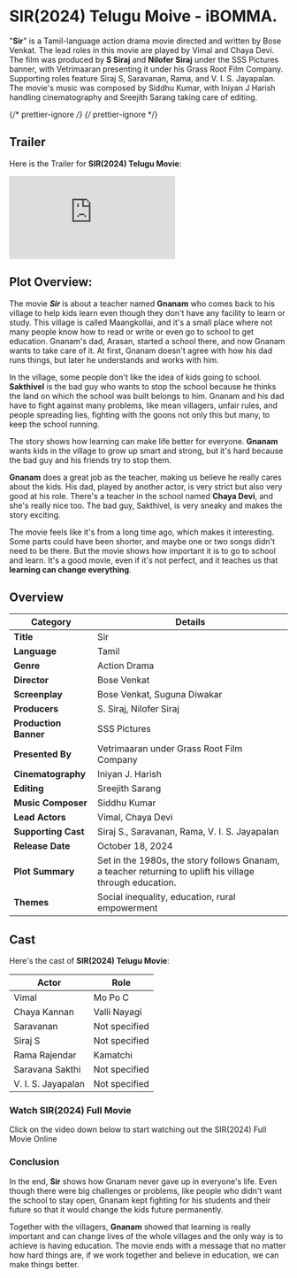 


# SIR(2024) Telugu Moive - iBOMMA.

"**Sir**" is a Tamil-language action drama movie directed and written by Bose Venkat. The lead roles in this movie are played by Vimal and Chaya Devi. The film was produced by **S Siraj** and **Nilofer Siraj** under the SSS Pictures banner, with Vetrimaaran presenting it under his Grass Root Film Company. Supporting roles feature Siraj S, Saravanan, Rama, and V. I. S. Jayapalan. The movie's music was composed by Siddhu Kumar, with Iniyan J Harish handling cinematography and Sreejith Sarang taking care of editing.

<MDXImage
  src={SEO_OBJ.SIR.featuredImage}
  alt={SEO_OBJ.SIR.featuredImageAltText}
  title={SEO_OBJ.SIR.featuredImageAltText}
  extraStyling=" !h-96 max-w-[380px] lg:min-h-[400px] lg:h-auto lg:w-2/5 m-auto"
/>

{/* prettier-ignore */}
{/* prettier-ignore */}

## Trailer

Here is the Trailer for **SIR(2024) Telugu Movie**:

<iframe
  src="https://www.youtube.com/embed/YZcbTFY28oU?si=Zdb07RZrXC45MbHK"
  title="SIR(2024) Telugu Trailer"
  frameborder="0"
  allow="accelerometer; autoplay; clipboard-write; encrypted-media; gyroscope; picture-in-picture; web-share"
  referrerpolicy="strict-origin-when-cross-origin"
  allowfullscreen
  className="w-full h-[300px] lg:min-h-[500px]"
></iframe>

## Plot Overview:

The movie **_Sir_** is about a teacher named **Gnanam** who comes back to his village to help kids learn even though they don't have any facility to learn or study. This village is called Maangkollai, and it's a small place where not many people know how to read or write or even go to school to get education. Gnanam's dad, Arasan, started a school there, and now Gnanam wants to take care of it. At first, Gnanam doesn't agree with how his dad runs things, but later he understands and works with him.

In the village, some people don't like the idea of kids going to school. **Sakthivel** is the bad guy who wants to stop the school because he thinks the land on which the school was built belongs to him. Gnanam and his dad have to fight against many problems, like mean villagers, unfair rules, and people spreading lies, fighting with the goons not only this but many, to keep the school running.

The story shows how learning can make life better for everyone. **Gnanam** wants kids in the village to grow up smart and strong, but it's hard because the bad guy and his friends try to stop them.

**Gnanam** does a great job as the teacher, making us believe he really cares about the kids. His dad, played by another actor, is very strict but also very good at his role. There's a teacher in the school named **Chaya Devi**, and she's really nice too. The bad guy, Sakthivel, is very sneaky and makes the story exciting.

The movie feels like it's from a long time ago, which makes it interesting. Some parts could have been shorter, and maybe one or two songs didn't need to be there. But the movie shows how important it is to go to school and learn. It's a good movie, even if it's not perfect, and it teaches us that **learning can change everything**.

## Overview

| Category              | Details                                                                                                  |
| --------------------- | -------------------------------------------------------------------------------------------------------- |
| **Title**             | Sir                                                                                                      |
| **Language**          | Tamil                                                                                                    |
| **Genre**             | Action Drama                                                                                             |
| **Director**          | Bose Venkat                                                                                              |
| **Screenplay**        | Bose Venkat, Suguna Diwakar                                                                              |
| **Producers**         | S. Siraj, Nilofer Siraj                                                                                  |
| **Production Banner** | SSS Pictures                                                                                             |
| **Presented By**      | Vetrimaaran under Grass Root Film Company                                                                |
| **Cinematography**    | Iniyan J. Harish                                                                                         |
| **Editing**           | Sreejith Sarang                                                                                          |
| **Music Composer**    | Siddhu Kumar                                                                                             |
| **Lead Actors**       | Vimal, Chaya Devi                                                                                        |
| **Supporting Cast**   | Siraj S., Saravanan, Rama, V. I. S. Jayapalan                                                            |
| **Release Date**      | October 18, 2024                                                                                         |
| **Plot Summary**      | Set in the 1980s, the story follows Gnanam, a teacher returning to uplift his village through education. |
| **Themes**            | Social inequality, education, rural empowerment                                                          |

## Cast

Here's the cast of **SIR(2024) Telugu Movie**:

| Actor              | Role          |
| ------------------ | ------------- |
| Vimal              | Mo Po C       |
| Chaya Kannan       | Valli Nayagi  |
| Saravanan          | Not specified |
| Siraj S            | Not specified |
| Rama Rajendar      | Kamatchi      |
| Saravana Sakthi    | Not specified |
| V. I. S. Jayapalan | Not specified |

### Watch SIR(2024) Full Movie

Click on the video down below to start watching out the SIR(2024) Full Movie Online

<VideoFrame url={SEO_OBJ.SIR.relativeURL} />

### Conclusion

In the end, **Sir** shows how Gnanam never gave up in everyone's life. Even though there were big challenges or problems, like people who didn't want the school to stay open, Gnanam kept fighting for his students and their future so that it would change the kids future permanently.

Together with the villagers, **Gnanam** showed that learning is really important and can change lives of the whole villages and the only way is to achieve is having education. The movie ends with a message that no matter how hard things are, if we work together and believe in education, we can make things better.
